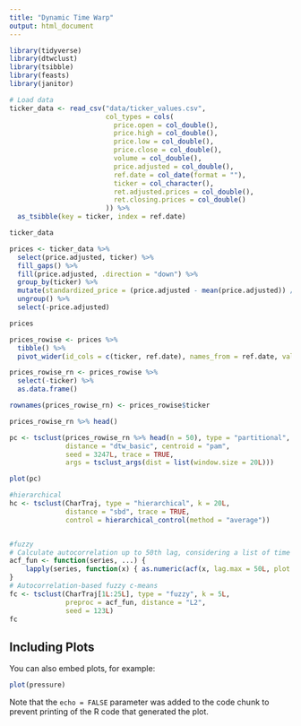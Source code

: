 ```yaml
---
title: "Dynamic Time Warp"
output: html_document
---
```


```r
library(tidyverse)
library(dtwclust)
library(tsibble)
library(feasts)
library(janitor)
```


```r
# Load data
ticker_data <- read_csv("data/ticker_values.csv",
                        col_types = cols(
                          price.open = col_double(),
                          price.high = col_double(),
                          price.low = col_double(),
                          price.close = col_double(),
                          volume = col_double(),
                          price.adjusted = col_double(),
                          ref.date = col_date(format = ""),
                          ticker = col_character(),
                          ret.adjusted.prices = col_double(),
                          ret.closing.prices = col_double()
                        )) %>%
  as_tsibble(key = ticker, index = ref.date)

ticker_data
```

```r
prices <- ticker_data %>%
  select(price.adjusted, ticker) %>%
  fill_gaps() %>%
  fill(price.adjusted, .direction = "down") %>%
  group_by(ticker) %>%
  mutate(standardized_price = (price.adjusted - mean(price.adjusted)) / sd(price.adjusted)) %>%
  ungroup() %>%
  select(-price.adjusted)

prices
```

```r
prices_rowise <- prices %>%
  tibble() %>%
  pivot_wider(id_cols = c(ticker, ref.date), names_from = ref.date, values_from = standardized_price)

prices_rowise_rn <- prices_rowise %>%
  select(-ticker) %>%
  as.data.frame()

rownames(prices_rowise_rn) <- prices_rowise$ticker

prices_rowise_rn %>% head()
```



```r
pc <- tsclust(prices_rowise_rn %>% head(n = 50), type = "partitional", k = 3L, 
              distance = "dtw_basic", centroid = "pam", 
              seed = 3247L, trace = TRUE,
              args = tsclust_args(dist = list(window.size = 20L)))
```

```r
plot(pc)
```


```r
#hierarchical
hc <- tsclust(CharTraj, type = "hierarchical", k = 20L, 
              distance = "sbd", trace = TRUE,
              control = hierarchical_control(method = "average"))


#fuzzy
# Calculate autocorrelation up to 50th lag, considering a list of time series as input
acf_fun <- function(series, ...) {
    lapply(series, function(x) { as.numeric(acf(x, lag.max = 50L, plot = FALSE)$acf) })
}
# Autocorrelation-based fuzzy c-means
fc <- tsclust(CharTraj[1L:25L], type = "fuzzy", k = 5L,
              preproc = acf_fun, distance = "L2",
              seed = 123L)
fc
```

## Including Plots

You can also embed plots, for example:

```r
plot(pressure)
```

Note that the `echo = FALSE` parameter was added to the code chunk to prevent printing of the R code that generated the plot.

